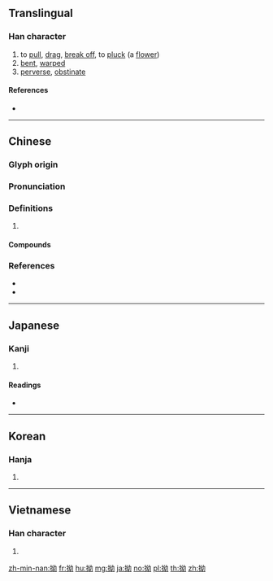 ==Translingual==

===Han character===
{{Han char|rn=64|rad=手|as=05|sn=8|four=54027|canj=QVIS|ids=⿰扌幼}}

# to [[pull]], [[drag]], [[break off]], to [[pluck]] (a [[flower]])
# [[bent]], [[warped]]
# [[perverse]], [[obstinate]]

====References====
* {{Han ref|kx=0426.040|dkj=11962|dj=0774.060|hdz=31862.060|uh=62D7|ud=25303|bh=A9ED|bd=43501}}

----

==Chinese==
{{zh-forms}}

===Glyph origin===
{{Han etym}}

===Pronunciation===
{{zh-pron
|m=āo,āo,niū,yū
|c=aau3,ngaau3,aau2,ngaau2,juk6
|h=pfs=au/áu
|mn=áu
|mc=y
|oc=y
|cat=
}}
{{attention|zh|needs split}}

===Definitions===
{{zh-hanzi}}

# {{rfdef|zh}}

====Compounds====
{{zh-der|一不拗眾|四不拗六|執拗|憋拗|拗不登|拗不過|拗口|拗口令|拗口風|拗句|拗強|拗彆|拗彆攪炒|拗怒|拗性|拗曲作直|拗甜|拗相公|拗花|拗處|拗蠻|拗體|拗體詩|曲拗|違拗|點拗}}

===References===
* {{R:twedu|A01549}}
* {{R:yue:Hanzi}}

----

==Japanese==

===Kanji===
{{ja-kanji|grade=|rs=手05}}

# {{defn|lang=ja|sort=手05}}

====Readings====
* {{ja-readings|kanon=[[おう]] (ō)|goon=[[よう]] (yō)|on=[[いく]] (iku)|kun=[[ねじける]] (nejikeru), [[すねる]] (suneru)}}

----

==Korean==

===Hanja===
{{ko-hanja|hangeul=요|eumhun=|rv=yo|mr=yo|y=yo}}

# {{defn|lang=ko|sort=手05}}

----

==Vietnamese==

===Han character===
{{vi-hantu|húc|rs=手05}}

# {{defn|lang=vi|sort=手05}}

[[zh-min-nan:拗]]
[[fr:拗]]
[[hu:拗]]
[[mg:拗]]
[[ja:拗]]
[[no:拗]]
[[pl:拗]]
[[th:拗]]
[[zh:拗]]
